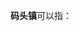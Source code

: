 '''码头镇'''可以指：
{{PRC admin/disambig|13/06/81/101/000|13/10/02/101/000|13/11/28/102/000|32/08/04/104/000|35/05/83/108/000|36/04/81/100/000|37/16/26/115/000}}
{{disambig|cat=三字中国镇名消歧义}}